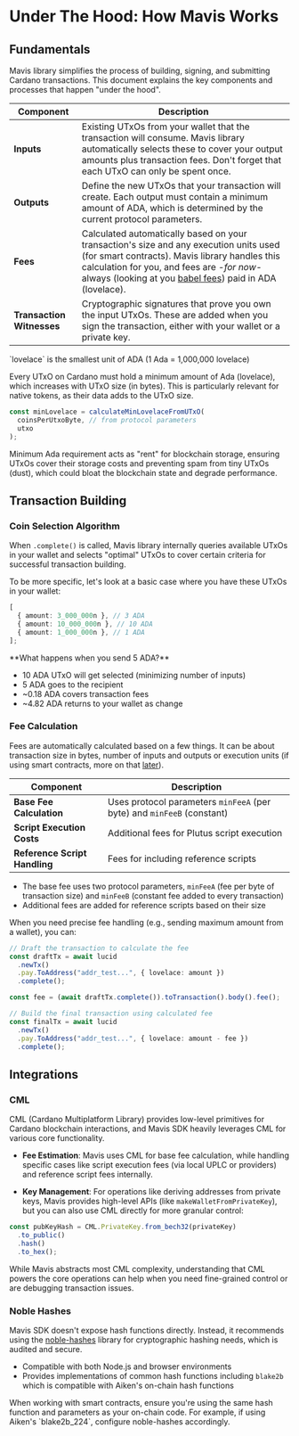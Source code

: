 
# Under The Hood: How Mavis Works

## Fundamentals

Mavis library simplifies the process of building, signing, and submitting Cardano transactions. This document explains the key components and processes that happen "under the hood".

| Component                 | Description                                                                                                                                                                                                                                                                                               |
| ------------------------- | --------------------------------------------------------------------------------------------------------------------------------------------------------------------------------------------------------------------------------------------------------------------------------------------------------- |
| **Inputs**                | Existing UTxOs from your wallet that the transaction will consume. Mavis library automatically selects these to cover your output amounts plus transaction fees. Don't forget that each UTxO can only be spent once.                                                                                      |
| **Outputs**               | Define the new UTxOs that your transaction will create. Each output must contain a minimum amount of ADA, which is determined by the current protocol parameters.                                                                                                                                         |
| **Fees**                  | Calculated automatically based on your transaction's size and any execution units used (for smart contracts). Mavis library handles this calculation for you, and fees are _-for now-_ always (looking at you [babel fees](https://iohk.io/en/blog/posts/2021/02/25/babel-fees/)) paid in ADA (lovelace). |
| **Transaction Witnesses** | Cryptographic signatures that prove you own the input UTxOs. These are added when you sign the transaction, either with your wallet or a private key.                                                                                                                                                     |

<Callout type="info">
  `lovelace` is the smallest unit of ADA (1 Ada = 1,000,000 lovelace)
</Callout>

Every UTxO on Cardano must hold a minimum amount of Ada (lovelace), which increases with UTxO size (in bytes). This is particularly relevant for native tokens, as their data adds to the UTxO size.

```typescript
const minLovelace = calculateMinLovelaceFromUTxO(
  coinsPerUtxoByte, // from protocol parameters
  utxo
);
```

Minimum Ada requirement acts as "rent" for blockchain storage, ensuring UTxOs cover their storage costs and preventing spam from tiny UTxOs (dust), which could bloat the blockchain state and degrade performance.

## Transaction Building

### Coin Selection Algorithm

When `.complete()` is called, Mavis library internally queries available UTxOs in your wallet and selects "optimal" UTxOs to cover certain criteria for successful transaction building.

To be more specific, let's look at a basic case where you have these UTxOs in your wallet:

```typescript
[
  { amount: 3_000_000n }, // 3 ADA
  { amount: 10_000_000n }, // 10 ADA
  { amount: 1_000_000n }, // 1 ADA
];
```

<Callout>
  **What happens when you send 5 ADA?**

- 10 ADA UTxO will get selected (minimizing number of inputs)
- 5 ADA goes to the recipient
- ~0.18 ADA covers transaction fees
- ~4.82 ADA returns to your wallet as change
</Callout>

### Fee Calculation

Fees are automatically calculated based on a few things. It can be about transaction size in bytes, number of inputs and outputs or execution units (if using smart contracts, more on that [later](/documentation/deep-dives/smart-contract-interactions)).

| Component                     | Description                                                            |
| ----------------------------- | ---------------------------------------------------------------------- |
| **Base Fee Calculation**      | Uses protocol parameters `minFeeA` (per byte) and `minFeeB` (constant) |
| **Script Execution Costs**    | Additional fees for Plutus script execution                            |
| **Reference Script Handling** | Fees for including reference scripts                                   |

- The base fee uses two protocol parameters, `minFeeA` (fee per byte of transaction size) and `minFeeB` (constant fee added to every transaction)
- Additional fees are added for reference scripts based on their size

<Callout>
When you need precise fee handling (e.g., sending maximum amount from a wallet), you can:

```typescript
// Draft the transaction to calculate the fee
const draftTx = await lucid
  .newTx()
  .pay.ToAddress("addr_test...", { lovelace: amount })
  .complete();

const fee = (await draftTx.complete()).toTransaction().body().fee();

// Build the final transaction using calculated fee
const finalTx = await lucid
  .newTx()
  .pay.ToAddress("addr_test...", { lovelace: amount - fee })
  .complete();
```

</Callout>

## Integrations

### CML

CML (Cardano Multiplatform Library) provides low-level primitives for Cardano blockchain interactions, and Mavis SDK heavily leverages CML for various core functionality.

- **Fee Estimation**: Mavis uses CML for base fee calculation, while handling specific cases like script execution fees (via local UPLC or providers) and reference script fees internally.

- **Key Management**: For operations like deriving addresses from private keys, Mavis provides high-level APIs (like `makeWalletFromPrivateKey`), but you can also use CML directly for more granular control:

```typescript
const pubKeyHash = CML.PrivateKey.from_bech32(privateKey)
  .to_public()
  .hash()
  .to_hex();
```

<Callout type="info">
  While Mavis abstracts most CML complexity, understanding that CML powers the
  core operations can help when you need fine-grained control or are debugging
  transaction issues.
</Callout>

### Noble Hashes

Mavis SDK doesn't expose hash functions directly. Instead, it recommends using the [noble-hashes](https://github.com/paulmillr/noble-hashes) library for cryptographic hashing needs, which is audited and secure.

- Compatible with both Node.js and browser environments
- Provides implementations of common hash functions including `blake2b` which is compatible with Aiken's on-chain hash functions

<Callout type="info">
  When working with smart contracts, ensure you're using the same hash function
  and parameters as your on-chain code. For example, if using Aiken's
  `blake2b_224`, configure noble-hashes accordingly.
</Callout>
